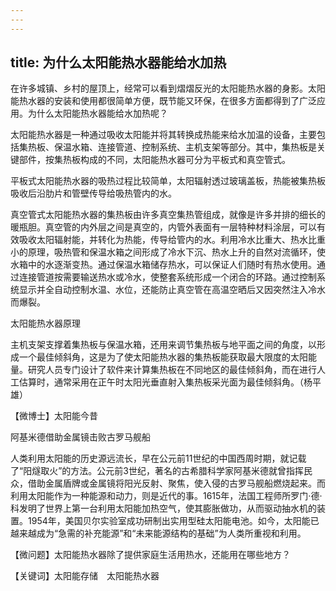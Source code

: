 ```yaml
---
---
---
```

title: 为什么太阳能热水器能给水加热
---




在许多城镇、乡村的屋顶上，经常可以看到熠熠反光的太阳能热水器的身影。太阳能热水器的安装和使用都很简单方便，既节能又环保，在很多方面都得到了广泛应用。为什么太阳能热水器能给水加热呢？

太阳能热水器是一种通过吸收太阳能并将其转换成热能来给水加温的设备，主要包括集热板、保温水箱、连接管道、控制系统、主机支架等部分。其中，集热板是关键部件，按集热板构成的不同，太阳能热水器可分为平板式和真空管式。



平板式太阳能热水器的吸热过程比较简单，太阳辐射透过玻璃盖板，热能被集热板吸收后沿肋片和管壁传导给吸热管内的水。



真空管式太阳能热水器的集热板由许多真空集热管组成，就像是许多并排的细长的暖瓶胆。真空管的内外层之间是真空的，内管外表面有一层特种材料涂层，可以有效吸收太阳辐射能，并转化为热能，传导给管内的水。利用冷水比重大、热水比重小的原理，吸热管和保温水箱之间形成了冷水下沉、热水上升的自然对流循环，使水箱中的水逐渐变热。通过保温水箱储存热水，可以保证人们随时有热水使用。通过连接管道按需要输送热水或冷水，使整套系统形成一个闭合的环路。通过控制系统显示并全自动控制水温、水位，还能防止真空管在高温空晒后又因突然注入冷水而爆裂。

太阳能热水器原理



主机支架支撑着集热板与保温水箱，还用来调节集热板与地平面之间的角度，以形成一个最佳倾斜角，这是为了使太阳能热水器的集热板能获取最大限度的太阳能量。研究人员专门设计了软件来计算集热板在不同地区的最佳倾斜角，而在进行人工估算时，通常采用在正午时太阳光垂直射入集热板采光面为最佳倾斜角。（杨平雄）





【微博士】太阳能今昔

阿基米德借助金属镜击败古罗马舰船



人类利用太阳能的历史源远流长，早在公元前11世纪的中国西周时期，就记载了“阳燧取火”的方法。公元前3世纪，著名的古希腊科学家阿基米德就曾指挥民众，借助金属盾牌或金属镜将阳光反射、聚焦，使入侵的古罗马舰船燃烧起来。而利用太阳能作为一种能源和动力，则是近代的事。1615年，法国工程师所罗门·德·科发明了世界上第一台利用太阳能加热空气，使其膨胀做功，从而驱动抽水机的装置。1954年，美国贝尔实验室成功研制出实用型硅太阳能电池。如今，太阳能已越来越成为“急需的补充能源”和“未来能源结构的基础”为人类所重视和利用。

【微问题】太阳能热水器除了提供家庭生活用热水，还能用在哪些地方？

【关键词】太阳能存储　太阳能热水器